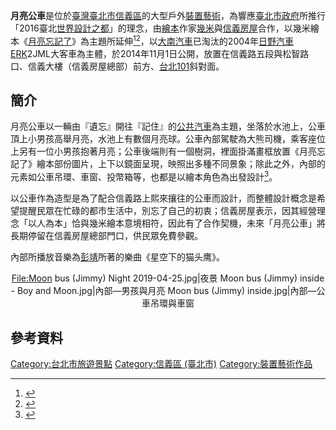 {{refimprove|time=2014-11-14T08:16:28+00:00}}
{{Coord|25|1|58|N|121|33|56|E|type:landmark_region:TW-TPE|display=title}}
{{Infobox artwork
| title                             = 月亮公車
| other_title_2                =
| image                          = ROC national flags and The Moon Bus 20220102.jpg
| artist                             = [[幾米|幾米]]（繪本原著）
|type                               = [[裝置藝術|裝置藝術]]
|medium                       = 
| year                              = {{start date|2014}}
| city                            = {{TWN}}[[臺北市|臺北市]][[信義區_(臺北市)|信義區]]<br>信義路五段與松智路口，信義大樓前
|dimensions                   = 
|owner  =           

}}
'''月亮公車'''是位於[[臺灣|臺灣]][[臺北市|臺北市]][[信義區_(臺北市)|信義區]]的大型戶外[[裝置藝術|裝置藝術]]，為響應[[臺北市政府|臺北市政府]]所推行「2016臺北[[世界設計之都|世界設計之都]]」的理念，由[[繪本|繪本]]作家[[幾米|幾米]]與[[信義房屋|信義房屋]]合作，以幾米繪本《[[月亮忘記了|月亮忘記了]]》為主題所延伸<ref>{{Cite web |url=https://www.travel.taipei/zh-tw/attraction/details/396 |title=幾米月亮公車 |work=臺北旅遊網 |access-date=2019-03-29 |archive-url=https://web.archive.org/web/20190329094524/https://www.travel.taipei/zh-tw/attraction/details/396 |archive-date=2019-03-29 |dead-url=yes }}</ref><ref>{{Cite web |url=https://travel.ettoday.net/article/427528.htm |title=小棕熊當司機幾米「月亮公車」載乘客進入童趣世界 ETtoday |access-date=2019-04-17 |archive-date=2019-04-17 |archive-url=https://web.archive.org/web/20190417132630/https://travel.ettoday.net/article/427528.htm |dead-url=no }}</ref>，以[[大南汽車|大南汽車]]已淘汰的2004年[[日野汽車|日野汽車]]ERK2JML大客車為主體，於2014年11月1日公開，放置在信義路五段與松智路口、信義大樓（信義房屋總部）前方、[[台北101|台北101]]斜對面。

==簡介==
月亮公車以一輛由『遺忘』開往『記住』的[[公共汽車|公共汽車]]為主題，坐落於水池上，公車頂上小男孩高舉月亮，水池上有數個月亮球。公車內部駕駛為大熊司機，乘客座位上另有一位小男孩抱著月亮；公車後端則有一個樹洞，裡面掛滿畫框放置《月亮忘記了》繪本部份圖片，上下以鏡面呈現，映照出多種不同景象；除此之外，內部的元素如公車吊環、車窗、投幣箱等，也都是以繪本角色為出發設計<ref>{{Cite news|url=http://www.chinatimes.com/newspapers/20141101000866-260102|title=幾米的《月亮》 守護台北城|language=zh-tw|author=王玉樹|publisher=[[中國時報|中國時報]]|date=2014-11-01|accessdate=2014-11-14|archive-date=2019-03-29|archive-url=https://web.archive.org/web/20190329161301/https://www.chinatimes.com/newspapers/20141101000866-260102|dead-url=no}}</ref>。

以公車作為造型是為了配合信義路上熙來攘往的公車而設計，而整體設計概念是希望提醒民眾在忙碌的都市生活中，別忘了自己的初衷；信義房屋表示，因其經營理念「以人為本」恰與幾米繪本意境相符，因此有了合作契機，未來「月亮公車」將長期停留在信義房屋總部門口，供民眾免費參觀。

內部所播放音樂為[[彭靖|彭靖]]所著的樂曲《星空下的猫头鹰》。

<center>
<gallery mode=packed heights="150">
File:Moon bus (Jimmy) Night 2019-04-25.jpg|夜景
Moon bus (Jimmy) inside - Boy and Moon.jpg|內部—男孩與月亮
Moon bus (Jimmy) inside.jpg|內部—公車吊環與車窗
</gallery>
</center>

==參考資料==
{{reflist}}
{{Commons category|The Moon Bus}}

[[Category:台北市旅遊景點|Category:台北市旅遊景點]]
[[Category:信義區_(臺北市)|Category:信義區 (臺北市)]]
[[Category:裝置藝術作品|Category:裝置藝術作品]]